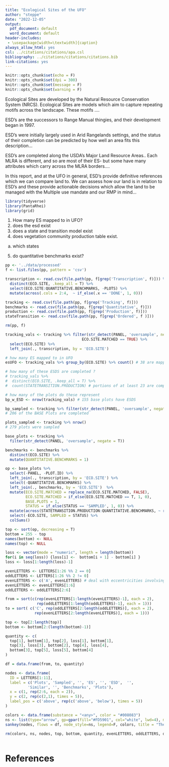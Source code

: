 ```yaml
---
title: "Ecological Sites of the UFO"
author: "steppe"
date: "2022-12-05"
output:
  pdf_document: default
  word_document: default
header-includes:
 - \usepackage[width=\textwidth]{caption}
always_allow_html: yes
csl: ../citations/citations/apa.csl
bibliography: ../citations/citations/citations.bib
link-citations: yes
---
```


```r
knitr::opts_chunk$set(echo = F)
knitr::opts_chunk$set(dpi = 300) 
knitr::opts_chunk$set(message = F)
knitr::opts_chunk$set(warning = F)
```

Ecological Sites are developed by the Natural Resource Conservation System (NRCS). Ecological Sites are models which aim to capture repeating motifs across the landscape. These motifs ....

ESD's are the successors to Range Manual thingies, and their development began in 1997.

ESD's were initially largely used in Arid Rangelands settings, and the status of their completion can be predicted by how well an area fits this description...

ESD's are completed along the USDA's Major Land Resource Areas.. Each MLRA is different, and so are most of their ES- but some have many attributes which carry across the MLRA borders....

In this report, and at the UFO in general, ESD's provide definitive references which we can compare land to. We can assess how our land is in relation to ESD's and these provide actionable decisions which allow the land to be managed with the Multiple use mandate and our RMP in mind...


```r
library(tidyverse)
library(PantaRhei)
library(grid) 
```

1) How many ES mapped to in UFO?
2) does the esd exist
3) does a state and transition model exist
4) does vegetation community production table exist. 
 a. which states
5) do quantitative benchmarks exist?

```r

pp <- '../data/processed'
f <- list.files(pp, pattern = 'csv')

transcription <- read.csv(file.path(pp, f[grep('Transcription', f)])) %>% 
  distinct(ECO.SITE, .keep_all = T) %>% 
  select(ECO.SITE:QUANTITATIVE.BENCHMARKS, -PLOTS) %>% 
  mutate(across(.cols = 2:4,  ~ if_else(.x == 'DONE', 1, 0)))

tracking <- read.csv(file.path(pp, f[grep('Tracking', f)]))
benchmarks <- read.csv(file.path(pp, f[grep('Quantitative', f)]))
production <- read.csv(file.path(pp, f[grep('Production', f)]))
stateTransition <- read.csv(file.path(pp, f[grep('Ordered', f )]))

rm(pp, f)
```



```r
tracking_vals <- tracking %>% filter(str_detect(PANEL, 'oversample', negate = T) & 
                                  ECO.SITE.MATCHED == TRUE) %>% 
  select(ECO.SITE) %>% 
  left_join(., transcription, by = 'ECO.SITE') 

# how many ES mapped to in UFO
esUFO <- tracking_vals %>% group_by(ECO.SITE) %>% count() # 38 are mapped to

# how many of these ESDS are completed ?
# tracking_vals %>% 
#  distinct(ECO.SITE, .keep_all = T) %>% 
#  count(STATETRANSITION.PRODUCTION) # portions of at least 23 are complete. 

# how many of the plots do these represent
bp_w_ESD <- nrow(tracking_vals) # 155 base plots have ESDS

bp_sampled <- tracking %>% filter(str_detect(PANEL, 'oversample', negate = T), str_detect(STATUS, '^SAMPLED')) %>% nrow()
# 206 of the BASE Plots are completed

plots_sampled <- tracking %>% nrow()
# 279 plots were sampled

```



```r

base_plots <- tracking %>%
  filter(str_detect(PANEL, 'oversample', negate = T))

benchmarks <- benchmarks %>% 
  distinct(ECO.SITE) %>% 
  mutate(QUANTITATIVE.BENCHMARKS = 1)

op <- base_plots %>% 
  select(-PANEL, -PLOT.ID) %>% 
  left_join(., transcription, by = 'ECO.SITE') %>% 
  select(-QUANTITATIVE.BENCHMARKS) %>% 
  left_join(., benchmarks, by = 'ECO.SITE')  %>% 
  mutate(ECO.SITE.MATCHED = replace_na(ECO.SITE.MATCHED, FALSE),
         ECO.SITE.MATCHED = if_else(ECO.SITE.MATCHED == T, 1, 0),
         BASE.PLOTS = 1,
         STATUS = if_else(STATUS == 'SAMPLED', 1, 0)) %>% 
  mutate(across(STATETRANSITION.PRODUCTION:QUANTITATIVE.BENCHMARKS, ~ replace_na(.x, 0))) %>% 
  select(-ECO.SITE, SAMPLED = STATUS) %>% 
  colSums()

top <- sort(op, decreasing = T)
bottom = 255 - top 
names(bottom) <- NULL
names(top) <- NULL

loss <- vector(mode = "numeric", length = length(bottom))
for(i in seq(loss)) {loss[i] <-  bottom[i + 1] - bottom[i] }
loss <- loss[1:length(loss)-1]

evenLETTERS <- LETTERS[1:26 %% 2 == 0]
oddLETTERS <- LETTERS[1:26 %% 2 != 0]
evenLETTERS <- c('A', evenLETTERS) # deal with eccentricities involving A
evenLETTERS <- evenLETTERS[1:6]
oddLETTERS <- oddLETTERS[2:6]

from = sort(c(rep(evenLETTERS[1:length(evenLETTERS)-1], each = 2), 
              rep(oddLETTERS[1:length(oddLETTERS)-1], each = 1)))
to = sort( c('C', rep(oddLETTERS[2:length(oddLETTERS)], each = 2), 
             rep(evenLETTERS[2:length(evenLETTERS)], each = 1)))

top <- top[2:length(top)]
bottom <- bottom[2:(length(bottom)-1)]

quantity <- c(
  top[1], bottom[1], top[2], loss[1], bottom[1], 
  top[3], loss[3], bottom[2], top[4], loss[4], 
  bottom[3], top[5], loss[5], bottom[4]
)

df = data.frame(from, to, quantity)

nodes <- data.frame(
  ID = LETTERS[1:11],
  label = c('Plots', 'Sampled', '', 'ES', '', 'ESD',  '',
          'Similar', '', 'Benchmarks', 'Plots'),
  x = c(1, rep(2:6, each = 2)),
  y = c(2, rep(c(2,1), times = 5)),
  label_pos = c('above', rep(c('above', 'below'), times = 5))
)

colors <- data.frame(substance = "<any>", color = "#008083")
ns <- list(type="arrow", gp=gpar(fill="#FD5901", col="white", lwd=4), mag_pos = 'label', mag_fmt="%.0f")
sankey(nodes, flows = df, node_style=ns, legend=F, colors, title = "The Number of base plots which have Quantitative Benchmarks")

rm(colors, ns, nodes, top, bottom, quantity, evenLETTERS, oddLETTERS, df, i, loss, op, to, from, base_plots)
```



```r

```


# References


